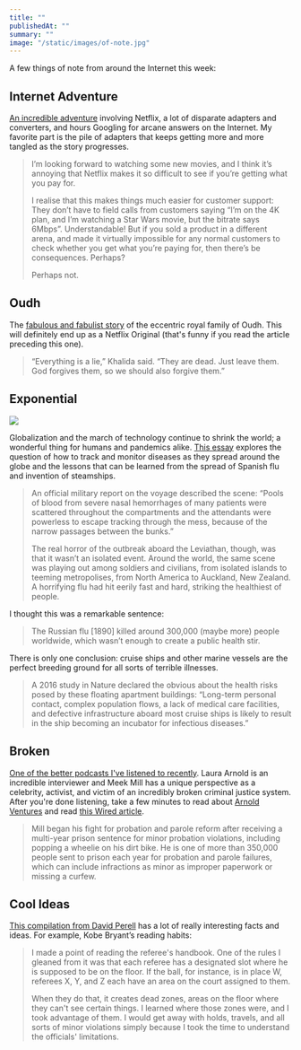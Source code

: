 ```yaml
---
title: ""
publishedAt: ""
summary: ""
image: "/static/images/of-note.jpg"
---
```


A few things of note from around the Internet this week:

Internet Adventure
------------------

[An incredible
adventure](https://lars.ingebrigtsen.no/2019/02/14/adventures-in-netflix/)
involving Netflix, a lot of disparate adapters and converters, and hours
Googling for arcane answers on the Internet. My favorite part is the
pile of adapters that keeps getting more and more tangled as the story
progresses.

> I’m looking forward to watching some new movies, and I think it’s
> annoying that Netflix makes it so difficult to see if you’re getting
> what you pay for.
>
> I realise that this makes things much easier for customer support:
> They don’t have to field calls from customers saying “I’m on the 4K
> plan, and I’m watching a Star Wars movie, but the bitrate says 6Mbps”.
> Understandable! But if you sold a product in a different arena, and
> made it virtually impossible for any normal customers to check whether
> you get what you’re paying for, then there’s be consequences. Perhaps?
>
> Perhaps not.

Oudh
----

The [fabulous and fabulist
story](https://www.nytimes.com/2019/11/22/world/asia/the-jungle-prince-of-delhi.html)
of the eccentric royal family of Oudh. This will definitely end up as a
Netflix Original (that's funny if you read the article preceding this
one).

> “Everything is a lie,” Khalida said. “They are dead. Just leave them.
> God forgives them, so we should also forgive them.”

Exponential
-----------

[![](https://bucketeer-e05bbc84-baa3-437e-9518-adb32be77984.s3.amazonaws.com/public/images/5508c076-630b-403a-90b1-33bf6ff87bab_1200x926.jpeg)](https://cdn.substack.com/image/fetch/f_auto,q_auto:good,fl_progressive:steep/https%3A%2F%2Fbucketeer-e05bbc84-baa3-437e-9518-adb32be77984.s3.amazonaws.com%2Fpublic%2Fimages%2F5508c076-630b-403a-90b1-33bf6ff87bab_1200x926.jpeg)

Globalization and the march of technology continue to shrink the world;
a wonderful thing for humans and pandemics alike. [This
essay](https://www.hakaimagazine.com/features/from-berth-to-death/)
explores the question of how to track and monitor diseases as they
spread around the globe and the lessons that can be learned from the
spread of Spanish flu and invention of steamships.

> An official military report on the voyage described the scene: “Pools
> of blood from severe nasal hemorrhages of many patients were scattered
> throughout the compartments and the attendants were powerless to
> escape tracking through the mess, because of the narrow passages
> between the bunks.”
>
> The real horror of the outbreak aboard the Leviathan, though, was that
> it wasn’t an isolated event. Around the world, the same scene was
> playing out among soldiers and civilians, from isolated islands to
> teeming metropolises, from North America to Auckland, New Zealand. A
> horrifying flu had hit eerily fast and hard, striking the healthiest
> of people.

I thought this was a remarkable sentence:

> The Russian flu [1890] killed around 300,000 (maybe more) people
> worldwide, which wasn’t enough to create a public health stir.

There is only one conclusion: cruise ships and other marine vessels are
the perfect breeding ground for all sorts of terrible illnesses.

> A 2016 study in Nature declared the obvious about the health risks
> posed by these floating apartment buildings: “Long-term personal
> contact, complex population flows, a lack of medical care facilities,
> and defective infrastructure aboard most cruise ships is likely to
> result in the ship becoming an incubator for infectious diseases.”

Broken
------

[One of the better podcasts I've listened to
recently](https://www.arnoldventures.org/newsroom/deep-dive-with-laura-arnold-podcast-explores-probation-and-parole-with-hip-hop-artist-meek-mill/).
Laura Arnold is an incredible interviewer and Meek Mill has a unique
perspective as a celebrity, activist, and victim of an incredibly broken
criminal justice system. After you're done listening, take a few minutes
to read about [Arnold Ventures](https://www.arnoldventures.org/people)
and read [this Wired
article](https://www.wired.com/2017/01/john-arnold-waging-war-on-bad-science/).

> Mill began his fight for probation and parole reform after receiving a
> multi-year prison sentence for minor probation violations, including
> popping a wheelie on his dirt bike. He is one of more than 350,000
> people sent to prison each year for probation and parole failures,
> which can include infractions as minor as improper paperwork or
> missing a curfew.

Cool Ideas
----------

[This compilation from David
Perell](https://www.perell.com/blog/2019/12/11/coolest-things-i-learned-in-2019)
has a lot of really interesting facts and ideas. For example, Kobe
Bryant’s reading habits:

> I made a point of reading the referee's handbook. One of the rules I
> gleaned from it was that each referee has a designated slot where he
> is supposed to be on the floor. If the ball, for instance, is in place
> W, referees X, Y, and Z each have an area on the court assigned to
> them.
>
> When they do that, it creates dead zones, areas on the floor where
> they can't see certain things. I learned where those zones were, and I
> took advantage of them. I would get away with holds, travels, and all
> sorts of minor violations simply because I took the time to understand
> the officials' limitations.
